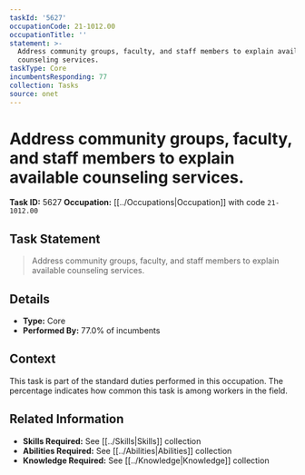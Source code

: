 ```yaml
---
taskId: '5627'
occupationCode: 21-1012.00
occupationTitle: ''
statement: >-
  Address community groups, faculty, and staff members to explain available
  counseling services.
taskType: Core
incumbentsResponding: 77
collection: Tasks
source: onet
---
```

# Address community groups, faculty, and staff members to explain available counseling services.

**Task ID:** 5627
**Occupation:** [[../Occupations|Occupation]] with code `21-1012.00`

## Task Statement

> Address community groups, faculty, and staff members to explain available counseling services.

## Details

- **Type:** Core
- **Performed By:** 77.0% of incumbents

## Context

This task is part of the standard duties performed in this occupation. The percentage indicates how common this task is among workers in the field.

## Related Information

- **Skills Required:** See [[../Skills|Skills]] collection
- **Abilities Required:** See [[../Abilities|Abilities]] collection
- **Knowledge Required:** See [[../Knowledge|Knowledge]] collection
